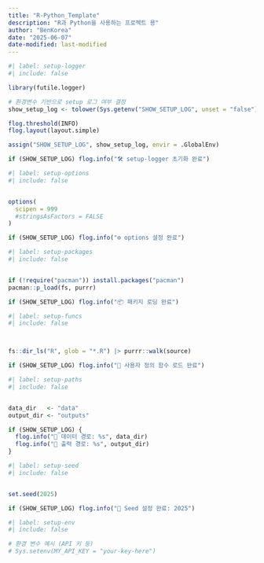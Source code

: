```yaml
---
title: "R-Python_Template"
description: "R과 Python을 사용하는 프로젝트 용"
author: "BenKorea"
date: "2025-06-07"
date-modified: last-modified
---
```


```r
#| label: setup-logger
#| include: false

library(futile.logger)

# 환경변수 기반으로 setup 로그 여부 결정
show_setup_log <- tolower(Sys.getenv("SHOW_SETUP_LOG", unset = "false")) == "true"

flog.threshold(INFO)
flog.layout(layout.simple)

assign("SHOW_SETUP_LOG", show_setup_log, envir = .GlobalEnv)

if (SHOW_SETUP_LOG) flog.info("🛠️ setup-logger 초기화 완료")
```

```r
#| label: setup-options
#| include: false


options(
  scipen = 999
  #stringsAsFactors = FALSE
)

if (SHOW_SETUP_LOG) flog.info("⚙️ options 설정 완료")
```

```r
#| label: setup-packages
#| include: false


if (!require("pacman")) install.packages("pacman")
pacman::p_load(fs, purrr)

if (SHOW_SETUP_LOG) flog.info("📦 패키지 로딩 완료")
```

```r
#| label: setup-funcs
#| include: false



fs::dir_ls("R", glob = "*.R") |> purrr::walk(source)

if (SHOW_SETUP_LOG) flog.info("📄 사용자 정의 함수 로드 완료")
```

```r
#| label: setup-paths
#| include: false


data_dir   <- "data"
output_dir <- "outputs"

if (SHOW_SETUP_LOG) {
  flog.info("📁 데이터 경로: %s", data_dir)
  flog.info("📂 출력 경로: %s", output_dir)
}
```

```r
#| label: setup-seed
#| include: false


set.seed(2025)

if (SHOW_SETUP_LOG) flog.info("🎲 Seed 설정 완료: 2025")
```

```r
#| label: setup-env
#| include: false

# 환경 변수 예시 (API 키 등)
# Sys.setenv(MY_API_KEY = "your-key-here")
```

```r


```
